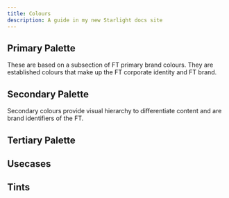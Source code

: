 ```yaml
---
title: Colours
description: A guide in my new Starlight docs site
---
```



## Primary Palette

These are based on a subsection of FT primary brand colours. They are established colours that make up the FT corporate identity and FT brand.

<Palette brand="internal" type="palette" palette="primary" />

## Secondary Palette

Secondary colours provide visual hierarchy to differentiate content and are brand identifiers of the FT.

<Palette brand="internal" type="palette" palette="secondary" />

## Tertiary Palette

<Palette brand="internal" type="palette" palette="tertiary" />

## Usecases

<Palette brand="internal" type="use-case" />

## Tints

<Palette brand="internal" type="tint" />
